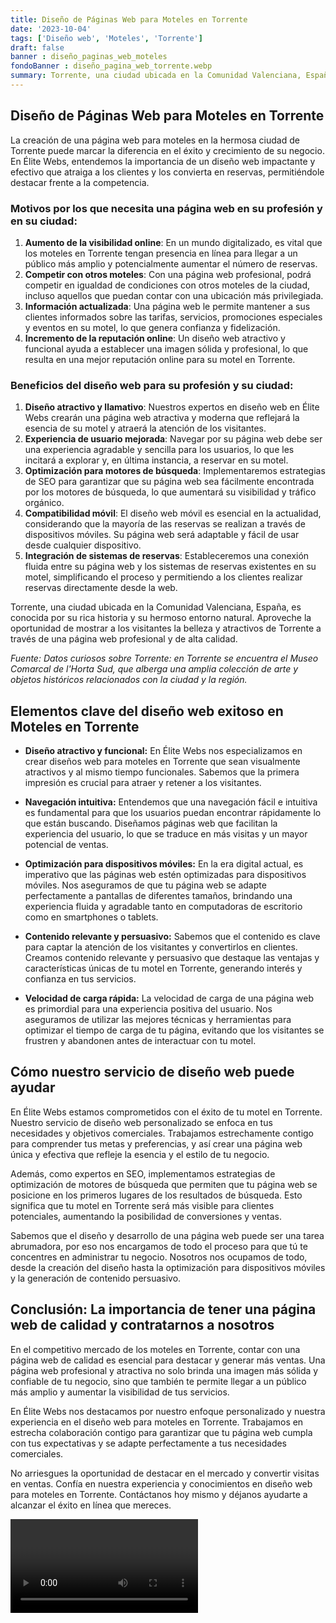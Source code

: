```yaml
---
title: Diseño de Páginas Web para Moteles en Torrente
date: '2023-10-04'
tags: ['Diseño web', 'Moteles', 'Torrente']
draft: false
banner : diseño_paginas_web_moteles
fondoBanner : diseño_pagina_web_torrente.webp
summary: Torrente, una ciudad ubicada en la Comunidad Valenciana, España, es conocida por su rica historia y su hermoso entorno natural. Aproveche la oportunidad de mostrar a los visitantes la belleza y atractivos de Torrente a través de una página web profesional y de alta calidad.
---
```


## **Diseño de Páginas Web para Moteles en Torrente**
La creación de una página web para moteles en la hermosa ciudad de Torrente puede marcar la diferencia en el éxito y crecimiento de su negocio. En Élite Webs, entendemos la importancia de un diseño web impactante y efectivo que atraiga a los clientes y los convierta en reservas, permitiéndole destacar frente a la competencia.

### **Motivos por los que necesita una página web en su profesión y en su ciudad:**
1. **Aumento de la visibilidad online**: En un mundo digitalizado, es vital que los moteles en Torrente tengan presencia en línea para llegar a un público más amplio y potencialmente aumentar el número de reservas.
2. **Competir con otros moteles**: Con una página web profesional, podrá competir en igualdad de condiciones con otros moteles de la ciudad, incluso aquellos que puedan contar con una ubicación más privilegiada.
3. **Información actualizada**: Una página web le permite mantener a sus clientes informados sobre las tarifas, servicios, promociones especiales y eventos en su motel, lo que genera confianza y fidelización.
4. **Incremento de la reputación online**: Un diseño web atractivo y funcional ayuda a establecer una imagen sólida y profesional, lo que resulta en una mejor reputación online para su motel en Torrente.

### **Beneficios del diseño web para su profesión y su ciudad:**
1. **Diseño atractivo y llamativo**: Nuestros expertos en diseño web en Élite Webs crearán una página web atractiva y moderna que reflejará la esencia de su motel y atraerá la atención de los visitantes.
2. **Experiencia de usuario mejorada**: Navegar por su página web debe ser una experiencia agradable y sencilla para los usuarios, lo que les incitará a explorar y, en última instancia, a reservar en su motel.
3. **Optimización para motores de búsqueda**: Implementaremos estrategias de SEO para garantizar que su página web sea fácilmente encontrada por los motores de búsqueda, lo que aumentará su visibilidad y tráfico orgánico.
4. **Compatibilidad móvil**: El diseño web móvil es esencial en la actualidad, considerando que la mayoría de las reservas se realizan a través de dispositivos móviles. Su página web será adaptable y fácil de usar desde cualquier dispositivo.
5. **Integración de sistemas de reservas**: Estableceremos una conexión fluida entre su página web y los sistemas de reservas existentes en su motel, simplificando el proceso y permitiendo a los clientes realizar reservas directamente desde la web.

Torrente, una ciudad ubicada en la Comunidad Valenciana, España, es conocida por su rica historia y su hermoso entorno natural. Aproveche la oportunidad de mostrar a los visitantes la belleza y atractivos de Torrente a través de una página web profesional y de alta calidad.

*Fuente: Datos curiosos sobre Torrente: en Torrente se encuentra el Museo Comarcal de l'Horta Sud, que alberga una amplia colección de arte y objetos históricos relacionados con la ciudad y la región.*

<GifSeo />

<Cta />

## Elementos clave del diseño web exitoso en Moteles en Torrente

- **Diseño atractivo y funcional:** En Élite Webs nos especializamos en crear diseños web para moteles en Torrente que sean visualmente atractivos y al mismo tiempo funcionales. Sabemos que la primera impresión es crucial para atraer y retener a los visitantes.

- **Navegación intuitiva:** Entendemos que una navegación fácil e intuitiva es fundamental para que los usuarios puedan encontrar rápidamente lo que están buscando. Diseñamos páginas web que facilitan la experiencia del usuario, lo que se traduce en más visitas y un mayor potencial de ventas.

- **Optimización para dispositivos móviles:** En la era digital actual, es imperativo que las páginas web estén optimizadas para dispositivos móviles. Nos aseguramos de que tu página web se adapte perfectamente a pantallas de diferentes tamaños, brindando una experiencia fluida y agradable tanto en computadoras de escritorio como en smartphones o tablets.

- **Contenido relevante y persuasivo:** Sabemos que el contenido es clave para captar la atención de los visitantes y convertirlos en clientes. Creamos contenido relevante y persuasivo que destaque las ventajas y características únicas de tu motel en Torrente, generando interés y confianza en tus servicios.

- **Velocidad de carga rápida:** La velocidad de carga de una página web es primordial para una experiencia positiva del usuario. Nos aseguramos de utilizar las mejores técnicas y herramientas para optimizar el tiempo de carga de tu página, evitando que los visitantes se frustren y abandonen antes de interactuar con tu motel.

## Cómo nuestro servicio de diseño web puede ayudar

En Élite Webs estamos comprometidos con el éxito de tu motel en Torrente. Nuestro servicio de diseño web personalizado se enfoca en tus necesidades y objetivos comerciales. Trabajamos estrechamente contigo para comprender tus metas y preferencias, y así crear una página web única y efectiva que refleje la esencia y el estilo de tu negocio.

Además, como expertos en SEO, implementamos estrategias de optimización de motores de búsqueda que permiten que tu página web se posicione en los primeros lugares de los resultados de búsqueda. Esto significa que tu motel en Torrente será más visible para clientes potenciales, aumentando la posibilidad de conversiones y ventas.

Sabemos que el diseño y desarrollo de una página web puede ser una tarea abrumadora, por eso nos encargamos de todo el proceso para que tú te concentres en administrar tu negocio. Nosotros nos ocupamos de todo, desde la creación del diseño hasta la optimización para dispositivos móviles y la generación de contenido persuasivo.

## Conclusión: La importancia de tener una página web de calidad y contratarnos a nosotros

En el competitivo mercado de los moteles en Torrente, contar con una página web de calidad es esencial para destacar y generar más ventas. Una página web profesional y atractiva no solo brinda una imagen más sólida y confiable de tu negocio, sino que también te permite llegar a un público más amplio y aumentar la visibilidad de tus servicios.

En Élite Webs nos destacamos por nuestro enfoque personalizado y nuestra experiencia en el diseño web para moteles en Torrente. Trabajamos en estrecha colaboración contigo para garantizar que tu página web cumpla con tus expectativas y se adapte perfectamente a tus necesidades comerciales.

No arriesgues la oportunidad de destacar en el mercado y convertir visitas en ventas. Confía en nuestra experiencia y conocimientos en diseño web para moteles en Torrente. Contáctanos hoy mismo y déjanos ayudarte a alcanzar el éxito en línea que mereces.

<Video />

<CtaBot job='Moteles' city='Torrente'/>

<Gmaps query='Torrente+españa+maps' />